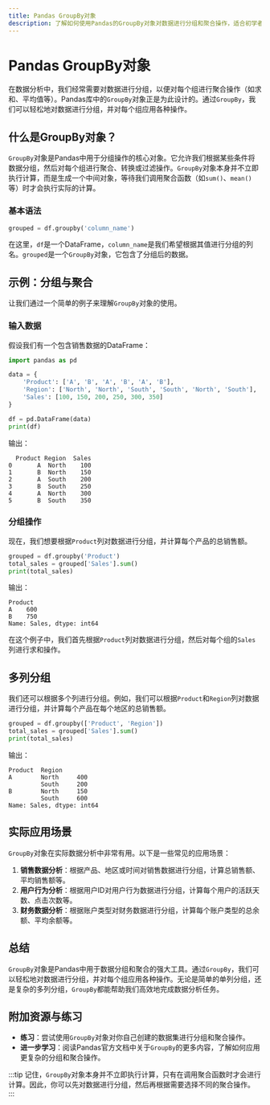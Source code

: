 ```yaml
---
title: Pandas GroupBy对象
description: 了解如何使用Pandas的GroupBy对象对数据进行分组和聚合操作，适合初学者学习数据分析。
---
```


# Pandas GroupBy对象

在数据分析中，我们经常需要对数据进行分组，以便对每个组进行聚合操作（如求和、平均值等）。Pandas库中的`GroupBy`对象正是为此设计的。通过`GroupBy`，我们可以轻松地对数据进行分组，并对每个组应用各种操作。

## 什么是GroupBy对象？

`GroupBy`对象是Pandas中用于分组操作的核心对象。它允许我们根据某些条件将数据分组，然后对每个组进行聚合、转换或过滤操作。`GroupBy`对象本身并不立即执行计算，而是生成一个中间对象，等待我们调用聚合函数（如`sum()`、`mean()`等）时才会执行实际的计算。

### 基本语法

```python
grouped = df.groupby('column_name')
```

在这里，`df`是一个DataFrame，`column_name`是我们希望根据其值进行分组的列名。`grouped`是一个`GroupBy`对象，它包含了分组后的数据。

## 示例：分组与聚合

让我们通过一个简单的例子来理解`GroupBy`对象的使用。

### 输入数据

假设我们有一个包含销售数据的DataFrame：

```python
import pandas as pd

data = {
    'Product': ['A', 'B', 'A', 'B', 'A', 'B'],
    'Region': ['North', 'North', 'South', 'South', 'North', 'South'],
    'Sales': [100, 150, 200, 250, 300, 350]
}

df = pd.DataFrame(data)
print(df)
```

输出：

```
  Product Region  Sales
0       A  North    100
1       B  North    150
2       A  South    200
3       B  South    250
4       A  North    300
5       B  South    350
```

### 分组操作

现在，我们想要根据`Product`列对数据进行分组，并计算每个产品的总销售额。

```python
grouped = df.groupby('Product')
total_sales = grouped['Sales'].sum()
print(total_sales)
```

输出：

```
Product
A    600
B    750
Name: Sales, dtype: int64
```

在这个例子中，我们首先根据`Product`列对数据进行分组，然后对每个组的`Sales`列进行求和操作。

## 多列分组

我们还可以根据多个列进行分组。例如，我们可以根据`Product`和`Region`列对数据进行分组，并计算每个产品在每个地区的总销售额。

```python
grouped = df.groupby(['Product', 'Region'])
total_sales = grouped['Sales'].sum()
print(total_sales)
```

输出：

```
Product  Region
A        North     400
         South     200
B        North     150
         South     600
Name: Sales, dtype: int64
```

## 实际应用场景

`GroupBy`对象在实际数据分析中非常有用。以下是一些常见的应用场景：

1. **销售数据分析**：根据产品、地区或时间对销售数据进行分组，计算总销售额、平均销售额等。
2. **用户行为分析**：根据用户ID对用户行为数据进行分组，计算每个用户的活跃天数、点击次数等。
3. **财务数据分析**：根据账户类型对财务数据进行分组，计算每个账户类型的总余额、平均余额等。

## 总结

`GroupBy`对象是Pandas中用于数据分组和聚合的强大工具。通过`GroupBy`，我们可以轻松地对数据进行分组，并对每个组应用各种操作。无论是简单的单列分组，还是复杂的多列分组，`GroupBy`都能帮助我们高效地完成数据分析任务。

## 附加资源与练习

- **练习**：尝试使用`GroupBy`对象对你自己创建的数据集进行分组和聚合操作。
- **进一步学习**：阅读Pandas官方文档中关于`GroupBy`的更多内容，了解如何应用更复杂的分组和聚合操作。

:::tip
记住，`GroupBy`对象本身并不立即执行计算，只有在调用聚合函数时才会进行计算。因此，你可以先对数据进行分组，然后再根据需要选择不同的聚合操作。
:::
